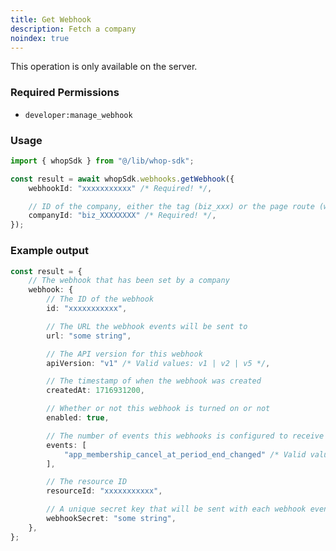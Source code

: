 ```yaml
---
title: Get Webhook
description: Fetch a company
noindex: true
---
```

<Note>This operation is only available on the server.</Note>

### Required Permissions
 - `developer:manage_webhook`

### Usage

```typescript
import { whopSdk } from "@/lib/whop-sdk";

const result = await whopSdk.webhooks.getWebhook({
	webhookId: "xxxxxxxxxxx" /* Required! */,

	// ID of the company, either the tag (biz_xxx) or the page route (whop-dev)
	companyId: "biz_XXXXXXXX" /* Required! */,
});

```

### Example output

```typescript
const result = {
	// The webhook that has been set by a company
	webhook: {
		// The ID of the webhook
		id: "xxxxxxxxxxx",

		// The URL the webhook events will be sent to
		url: "some string",

		// The API version for this webhook
		apiVersion: "v1" /* Valid values: v1 | v2 | v5 */,

		// The timestamp of when the webhook was created
		createdAt: 1716931200,

		// Whether or not this webhook is turned on or not
		enabled: true,

		// The number of events this webhooks is configured to receive
		events: [
			"app_membership_cancel_at_period_end_changed" /* Valid values: app_membership_cancel_at_period_end_changed | app_membership_went_invalid | app_membership_went_valid | app_payment_failed | app_payment_pending | app_payment_succeeded | course_lesson_interaction_completed | dispute_alert_created | dispute_created | dispute_updated | entry_approved | entry_created | entry_deleted | entry_denied | invoice_created | invoice_paid | invoice_past_due | invoice_voided | membership_activated | membership_cancel_at_period_end_changed | membership_deactivated | membership_experience_claimed | membership_metadata_updated | membership_went_invalid | membership_went_valid | payment_affiliate_reward_created | payment_failed | payment_pending | payment_succeeded | refund_created | refund_updated | resolution_created | resolution_decided | resolution_updated */,
		],

		// The resource ID
		resourceId: "xxxxxxxxxxx",

		// A unique secret key that will be sent with each webhook event
		webhookSecret: "some string",
	},
};

```

